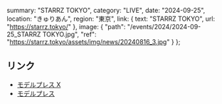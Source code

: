   summary: "STARRZ TOKYO",
  category: "LIVE",
  date: "2024-09-25",
  location: "きゅりあん",
  region: "東京",
  link: {
    text: "STARRZ TOKYO",
    url: "https://starrz.tokyo/"
  },
  image: {
    "path": "/events/2024/2024-09-25_STARRZ TOKYO.jpg",
    "ref": "https://starrz.tokyo/assets/img/news/20240816_3.jpg"
  }
};

## リンク

- [モデルプレス X](https://x.com/modelpress/status/1824406111170204083)
- [モデルプレス](https://mdpr.jp/interview/detail/4351681)